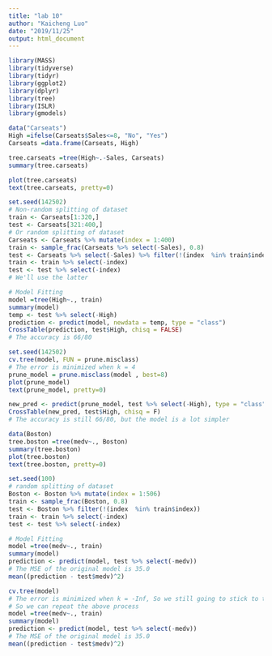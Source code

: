 ```yaml
---
title: "lab 10"
author: "Kaicheng Luo"
date: "2019/11/25"
output: html_document
---
```


```r
library(MASS)
library(tidyverse)
library(tidyr)
library(ggplot2)
library(dplyr)
library(tree)
library(ISLR)
library(gmodels)
```

```r
data("Carseats")
High =ifelse(Carseats$Sales<=8, "No", "Yes")
Carseats =data.frame(Carseats, High)
```

```r
tree.carseats =tree(High~.-Sales, Carseats)
summary(tree.carseats)
```

```r
plot(tree.carseats)
text(tree.carseats, pretty=0)
```

```r
set.seed(142502)
# Non-random splitting of dataset
train <- Carseats[1:320,]
test <- Carseats[321:400,]
# Or random splitting of dataset
Carseats <- Carseats %>% mutate(index = 1:400)
train <- sample_frac(Carseats %>% select(-Sales), 0.8)
test <- Carseats %>% select(-Sales) %>% filter(!(index  %in% train$index))
train <- train %>% select(-index)
test <- test %>% select(-index)
# We'll use the latter
```

```r
# Model Fitting
model =tree(High~., train)
summary(model)
temp <- test %>% select(-High)
prediction <- predict(model, newdata = temp, type = "class")
CrossTable(prediction, test$High, chisq = FALSE)
# The accuracy is 66/80
```

```r
set.seed(142502)
cv.tree(model, FUN = prune.misclass)
# The error is minimized when k = 4
prune_model = prune.misclass(model , best=8)
plot(prune_model)
text(prune_model, pretty=0)
```

```r
new_pred <- predict(prune_model, test %>% select(-High), type = "class")
CrossTable(new_pred, test$High, chisq = F)
# The accuracy is still 66/80, but the model is a lot simpler
```

```r
data(Boston)
tree.boston =tree(medv~., Boston)
summary(tree.boston)
plot(tree.boston)
text(tree.boston, pretty=0)
```

```r
set.seed(100)
# random splitting of dataset
Boston <- Boston %>% mutate(index = 1:506)
train <- sample_frac(Boston, 0.8)
test <- Boston %>% filter(!(index  %in% train$index))
train <- train %>% select(-index)
test <- test %>% select(-index)
```

```r
# Model Fitting
model =tree(medv~., train)
summary(model)
prediction <- predict(model, test %>% select(-medv))
# The MSE of the original model is 35.0
mean((prediction - test$medv)^2)
```

```r
cv.tree(model)
# The error is minimized when k = -Inf, So we still going to stick to the original model, without pruning.
# So we can repeat the above process
model =tree(medv~., train)
summary(model)
prediction <- predict(model, test %>% select(-medv))
# The MSE of the original model is 35.0
mean((prediction - test$medv)^2)
```

